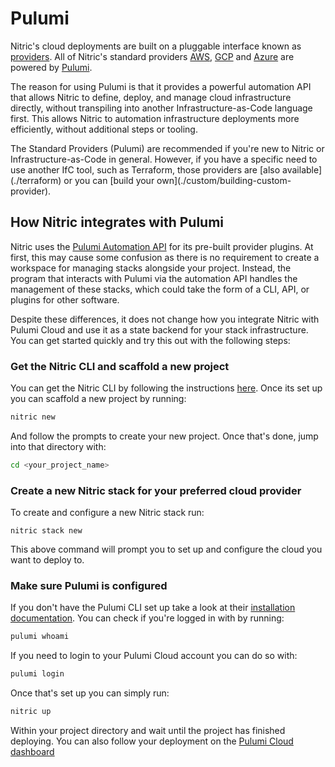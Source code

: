 
# Pulumi

Nitric's cloud deployments are built on a pluggable interface known as [providers](/reference/providers). All of Nitric's standard providers [AWS](/reference/providers/aws), [GCP](/reference/providers/gcp) and [Azure](/reference/providers/azure) are powered by [Pulumi](https://pulumi.com).

The reason for using Pulumi is that it provides a powerful automation API that allows Nitric to define, deploy, and manage cloud infrastructure directly, without transpiling into another Infrastructure-as-Code language first. This allows Nitric to automation infrastructure deployments more efficiently, without additional steps or tooling.

<Note>
  The Standard Providers (Pulumi) are recommended if you're new to Nitric or
  Infrastructure-as-Code in general. However, if you have a specific need to use
  another IfC tool, such as Terraform, those providers are [also
  available](./terraform) or you can [build your
  own](./custom/building-custom-provider).
</Note>

## How Nitric integrates with Pulumi

Nitric uses the [Pulumi Automation API](https://www.pulumi.com/automation/) for its pre-built provider plugins. At first, this may cause some confusion as there is no requirement to create a workspace for managing stacks alongside your project. Instead, the program that interacts with Pulumi via the automation API handles the management of these stacks, which could take the form of a CLI, API, or plugins for other software.

Despite these differences, it does not change how you integrate Nitric with Pulumi Cloud and use it as a state backend for your stack infrastructure. You can get started quickly and try this out with the following steps:

### Get the Nitric CLI and scaffold a new project

You can get the Nitric CLI by following the instructions [here](/getting-started/installation). Once its set up you can scaffold a new project by running:

```bash
nitric new
```

And follow the prompts to create your new project. Once that's done, jump into that directory with:

```bash
cd <your_project_name>
```

### Create a new Nitric stack for your preferred cloud provider

To create and configure a new Nitric stack run:

```
nitric stack new
```

This above command will prompt you to set up and configure the cloud you want to deploy to.

### Make sure Pulumi is configured

If you don't have the Pulumi CLI set up take a look at their [installation documentation](https://www.pulumi.com/docs/install/). You can check if you're logged in with by running:

```bash
pulumi whoami
```

If you need to login to your Pulumi Cloud account you can do so with:

```bash
pulumi login
```

Once that's set up you can simply run:

```bash
nitric up
```

Within your project directory and wait until the project has finished deploying. You can also follow your deployment on the [Pulumi Cloud dashboard](https://app.pulumi.com)
